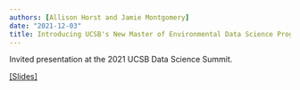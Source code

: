 ```yaml
---
authors: [Allison Horst and Jamie Montgomery]
date: "2021-12-03"
title: Introducing UCSB's New Master of Environmental Data Science Program
---
```


Invited presentation at the 2021 UCSB Data Science Summit. 

[[Slides]](https://docs.google.com/presentation/d/e/2PACX-1vTOZyefBSHjfa0ZwlbFrZ13z5wMZ60bw1w7qg3c45eDtZppe5xOQcBWYkAKhJdqLNO_We_KpIhLnY5N/pub?start=false&loop=false&delayms=300)
